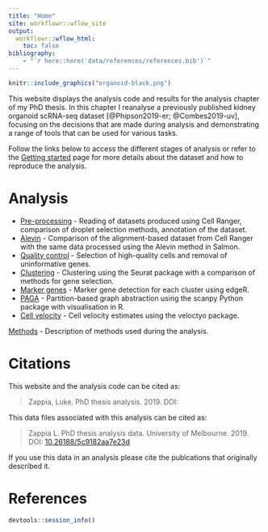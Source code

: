 ```yaml
---
title: "Home"
site: workflowr::wflow_site
output:
  workflowr::wflow_html:
    toc: false
bibliography:
    - "`r here::here('data/references/references.bib')`"
---
```


```r
knitr::include_graphics("organoid-black.png")
```

This website displays the analysis code and results for the analysis chapter of
my PhD thesis. In this chapter I reanalyse a previously published kidney
organoid scRNA-seq dataset [@Phipson2019-er; @Combes2019-uv], focusing on the 
decisions that are made during analysis and demonstrating a range of tools that
can be used for various tasks.

Follow the links below to access the different stages of analysis or refer to
the [Getting started](getting-started.html) page for more details about the
dataset and how to reproduce the analysis.

Analysis
========

* [Pre-processing](01-preprocessing.html) - Reading of datasets produced using
  Cell Ranger, comparison of droplet selection methods, annotation of the
  dataset.
* [Alevin](01B-alevin.html) - Comparison of the alignment-based dataset from
  Cell Ranger with the same data processed using the Alevin method in Salmon.
* [Quality control](02-quality-control.html) - Selection of high-quality cells
  and removal of uninformative genes.
* [Clustering](03-clustering.html) - Clustering using the Seurat package with a
  comparison of methods for gene selection.
* [Marker genes](04-marker-genes.html) - Marker gene detection for each cluster
  using edgeR.
* [PAGA](05-paga.html) - Partition-based graph abstraction using the scanpy
  Python package with visualisation in R.
* [Cell velocity](06-velocyto.html) - Cell velocity estimates using the veloctyo
  package.

[Methods](90-methods.html) - Description of methods used during the analysis.

Citations
=========

This website and the analysis code can be cited as:

> Zappia, Luke. PhD thesis analysis. 2019.
> DOI:

This data files associated with this analysis can be cited as:

> Zappia L. PhD thesis analysis data. University of Melbourne. 2019.
> DOI: [10.26188/5c9182aa7e23d][figshare]

If you use this data in an analysis please cite the publcations that originally
described it.

References
==========

<div id="refs"></div>

[figshare]: https://melbourne.figshare.com/collections/PhD_thesis_analysis_data/4439804 "Figshare"

```r
devtools::session_info()
```

